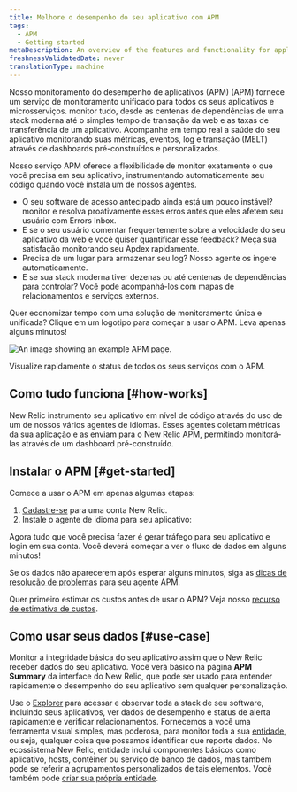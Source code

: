 ```yaml
---
title: Melhore o desempenho do seu aplicativo com APM
tags:
  - APM
  - Getting started
metaDescription: An overview of the features and functionality for application performance management in New Relic.
freshnessValidatedDate: never
translationType: machine
---
```



Nosso monitoramento do desempenho de aplicativos (APM) (APM) fornece um serviço de monitoramento unificado para todos os seus aplicativos e microsserviços. monitor tudo, desde as centenas de dependências de uma stack moderna até o simples tempo de transação da web e as taxas de transferência de um aplicativo. Acompanhe em tempo real a saúde do seu aplicativo monitorando suas métricas, eventos, log e transação (MELT) através de dashboards pré-construídos e personalizados.

Nosso serviço APM oferece a flexibilidade de monitor exatamente o que você precisa em seu aplicativo, instrumentando automaticamente seu código quando você instala um de nossos agentes.

* O seu software de acesso antecipado ainda está um pouco instável? monitor e resolva proativamente esses erros antes que eles afetem seu usuário com Errors Inbox.
* E se o seu usuário comentar frequentemente sobre a velocidade do seu aplicativo da web e você quiser quantificar esse feedback? Meça sua satisfação monitorando seu Apdex rapidamente.
* Precisa de um lugar para armazenar seu log? Nosso agente os ingere automaticamente.
* E se sua stack moderna tiver dezenas ou até centenas de dependências para controlar? Você pode acompanhá-los com mapas de relacionamentos e serviços externos.

Quer economizar tempo com uma solução de monitoramento única e unificada? Clique em um logotipo para começar a usar o APM. Leva apenas alguns minutos!

<TechTileGrid>
  <TechTile
    name="Go agent"
    icon="logo-go"
    to="https://one.newrelic.com/nr1-core?state=985d4005-ba90-a8c7-1da1-2af34539b03b"
  />

  <TechTile
    name="Java agent"
    icon="logo-java"
    to="https://one.newrelic.com/nr1-core?state=80d18bcb-4919-1fcb-2b77-9406838eb916"
  />

  <TechTile
    name=".NET agent"
    icon="logo-dotnet"
    to="https://one.newrelic.com/nr1-core?state=30e93090-6dfa-6b70-8e75-472f54414355"
  />

  <TechTile
    name="Node.js agent"
    icon="logo-nodejs"
    to="https://one.newrelic.com/marketplace/install-data-source?state=be2e62fa-cc3b-c428-27c4-8d662c9e80a1"
  />

  <TechTile
    name="PHP agent"
    icon="logo-php"
    to="https://one.newrelic.com/nr1-core?state=aa633b41-72d4-009c-3abf-55dcf64894fe"
  />

  <TechTile
    name="Python agent"
    icon="logo-python"
    to="https://one.newrelic.com/nr1-core?state=20fda75b-58fb-a92a-f9e1-7b052035c6e8"
  />

  <TechTile
    name="Ruby agent"
    icon="logo-ruby"
    to="https://one.newrelic.com/nr1-core?state=d69143ab-605c-579b-25bf-cc6e5fee5b80"
  />
</TechTileGrid>

<img
  title="APM overview"
  alt="An image showing an example APM page."
  src={apmApmSummayTotalOverview}
/>

<figcaption>
  Visualize rapidamente o status de todos os seus serviços com o APM.
</figcaption>

## Como tudo funciona [#how-works]

New Relic instrumento seu aplicativo em nível de código através do uso de um de nossos vários agentes de idiomas. Esses agentes coletam métricas da sua aplicação e as enviam para o New Relic APM, permitindo monitorá-las através de um dashboard pré-construído.

## Instalar o APM [#get-started]

Comece a usar o APM em apenas algumas etapas:

1. [Cadastre-se](https://newrelic.com/signup/) para uma conta New Relic.
2. Instale o agente de idioma para seu aplicativo:

<TechTileGrid>
  <TechTile
    name="Go agent"
    icon="logo-go"
    to="https://one.newrelic.com/nr1-core?state=f310f9fd-96b5-7d5e-045e-b151331293ca"
  />

  <TechTile
    name="Java agent"
    icon="logo-java"
    to="https://one.newrelic.com/nr1-core?state=f378c92c-1d6a-dc90-c26c-0c2ad930959a"
  />

  <TechTile
    name=".NET agent"
    icon="logo-dotnet"
    to="https://one.newrelic.com/nr1-core?state=fcaeee53-614a-4c29-92ee-694e0b128368"
  />

  <TechTile
    name="Node.js agent"
    icon="logo-nodejs"
    to="https://one.newrelic.com/nr1-core?state=c872674f-2350-7ec3-125f-a4335255e180"
  />

  <TechTile
    name="PHP agent"
    icon="logo-php"
    to="https://one.newrelic.com/nr1-core?state=77aab820-3aaf-066b-c3fc-2f3437b403a8"
  />

  <TechTile
    name="Python agent"
    icon="logo-python"
    to="https://one.newrelic.com/nr1-core?state=1ed82004-2854-1a4a-2a91-69302832ccc0"
  />

  <TechTile
    name="Ruby agent"
    icon="logo-ruby"
    to="https://one.newrelic.com/nr1-core?state=d69143ab-605c-579b-25bf-cc6e5fee5b80"
  />
</TechTileGrid>

Agora tudo que você precisa fazer é gerar tráfego para seu aplicativo e login em sua conta. Você deverá começar a ver o fluxo de dados em alguns minutos!

Se os dados não aparecerem após esperar alguns minutos, siga as [dicas de resolução de problemas](/docs/agents/manage-apm-agents/troubleshooting/not-seeing-data) para seu agente APM.

Quer primeiro estimar os custos antes de usar o APM? Veja nosso [recurso de estimativa de custos](https://newrelic.com/blog/nerdlog/estimate-data-cost).

## Como usar seus dados [#use-case]

Monitor a integridade básica do seu aplicativo assim que o New Relic receber dados do seu aplicativo. Você verá <InlinePopover type="dashboards"/>básico na página <DoNotTranslate>**APM Summary**</DoNotTranslate> da interface do New Relic, que pode ser usado para entender rapidamente o desempenho do seu aplicativo sem qualquer personalização.

Use o [Explorer](/docs/new-relic-one/use-new-relic-one/core-concepts/new-relic-explorer-view-performance-across-apps-services-hosts/) para acessar e observar toda a stack de seu software, incluindo seus aplicativos, ver dados de desempenho e status de alerta rapidamente e verificar relacionamentos. Fornecemos a você uma ferramenta visual simples, mas poderosa, para monitor toda a sua [entidade](/docs/new-relic-one/use-new-relic-one/core-concepts/what-entity-new-relic/), ou seja, qualquer coisa que possamos identificar que reporte dados. No ecossistema New Relic, entidade inclui componentes básicos como aplicativo, hosts, contêiner ou serviço de banco de dados, mas também pode se referir a agrupamentos personalizados de tais elementos. Você também pode [criar sua própria entidade](https://github.com/newrelic/entity-definitions#entity-definitions).